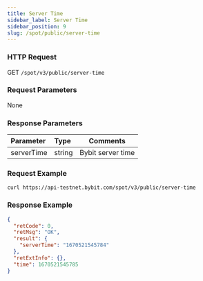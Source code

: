 ```yaml
---
title: Server Time
sidebar_label: Server Time
sidebar_position: 9
slug: /spot/public/server-time
---
```



### HTTP Request
GET <code>/spot/v3/public/server-time</code>

### Request Parameters
None

### Response Parameters
| Parameter | Type | Comments|
|:----- |:-----|----- |
| serverTime           | string          | Bybit server time  |

### Request Example

```http
curl https://api-testnet.bybit.com/spot/v3/public/server-time
```

### Response Example

```json
{
  "retCode": 0,
  "retMsg": "OK",
  "result": {
    "serverTime": "1670521545784"
  },
  "retExtInfo": {},
  "time": 1670521545785
}
```
